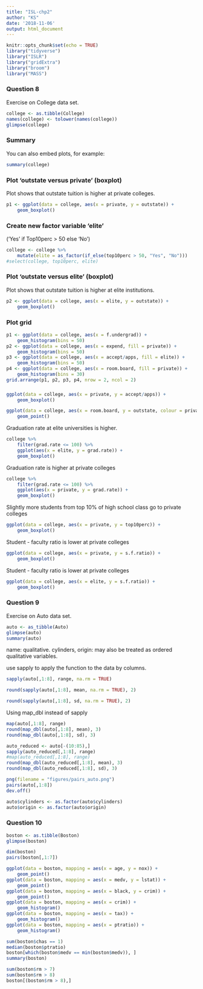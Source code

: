 ```yaml
---
title: "ISL-chp2"
author: "KS"
date: '2018-11-06'
output: html_document
---
```


```r
knitr::opts_chunk$set(echo = TRUE)
library("tidyverse")
library("ISLR")
library("gridExtra")
library("broom")
library("MASS")
```

### Question 8

Exercise on College data set.

```r
college <- as.tibble(College)
names(college) <- tolower(names(college))
glimpse(college)
```

### Summary

You can also embed plots, for example:

```r
summary(college)
```

### Plot 'outstate versus private' (boxplot)
Plot shows that outstate tuition is higher at private colleges.

```r
p1 <- ggplot(data = college, aes(x = private, y = outstate)) + 
    geom_boxplot()
```

### Create new factor variable 'elite' 
('Yes' if Top10perc > 50 else 'No')

```r
college <- college %>% 
    mutate(elite = as_factor(if_else(top10perc > 50, "Yes", "No")))
#select(college, top10perc, elite)
```

### Plot 'outstate versus elite' (boxplot)
Plot shows that outstate tuition is higher at elite institutions.

```r
p2 <- ggplot(data = college, aes(x = elite, y = outstate)) +
    geom_boxplot()
```

### Plot grid

```r
p1 <- ggplot(data = college, aes(x = f.undergrad)) +
    geom_histogram(bins = 50)
p2 <- ggplot(data = college, aes(x = expend, fill = private)) + 
    geom_histogram(bins = 50)
p3 <- ggplot(data = college, aes(x = accept/apps, fill = elite)) + 
    geom_histogram(bins = 50)
p4 <- ggplot(data = college, aes(x = room.board, fill = private)) + 
    geom_histogram(bins = 30)
grid.arrange(p1, p2, p3, p4, nrow = 2, ncol = 2)
```

### 

```r
ggplot(data = college, aes(x = private, y = accept/apps)) +
    geom_boxplot()
```

```r
ggplot(data = college, aes(x = room.board, y = outstate, colour = private)) +
    geom_point()
```

Graduation rate at elite universities is higher. 

```r
college %>% 
    filter(grad.rate <= 100) %>% 
    ggplot(aes(x = elite, y = grad.rate)) +
    geom_boxplot()
```

Graduation rate is higher at private colleges

```r
college %>%
    filter(grad.rate <= 100) %>% 
    ggplot(aes(x = private, y = grad.rate)) +
    geom_boxplot()
```

Slightly more students from top 10% of high school class go to private colleges

```r
ggplot(data = college, aes(x = private, y = top10perc)) +
    geom_boxplot()
```

Student - faculty ratio is lower at private colleges

```r
ggplot(data = college, aes(x = private, y = s.f.ratio)) +
    geom_boxplot()
```

Student - faculty ratio is lower at private colleges

```r
ggplot(data = college, aes(x = elite, y = s.f.ratio)) +
    geom_boxplot()
```


### Question 9

Exercise on Auto data set.

```r
auto <- as_tibble(Auto)
glimpse(auto)
summary(auto)
```

name: qualitative. cylinders, origin: may also be treated as ordered qualitative variables.

use sapply to apply the function to the data by columns.

```r
sapply(auto[,1:8], range, na.rm = TRUE)
```

```r
round(sapply(auto[,1:8], mean, na.rm = TRUE), 2)
```

```r
round(sapply(auto[,1:8], sd, na.rm = TRUE), 2)
```

Using map_dbl instead of sapply

```r
map(auto[,1:8], range)
round(map_dbl(auto[,1:8], mean), 3)
round(map_dbl(auto[,1:8], sd), 3)
```

```r
auto_reduced <- auto[-(10:85),]
sapply(auto_reduced[,1:8], range)
#map(auto_reduced[,1:8], range)
round(map_dbl(auto_reduced[,1:8], mean), 3)
round(map_dbl(auto_reduced[,1:8], sd), 3)
```

```r
png(filename = "figures/pairs_auto.png")
pairs(auto[,1:8])
dev.off()
```

```r
auto$cylinders <- as.factor(auto$cylinders)
auto$origin <- as.factor(auto$origin)
```

### Question 10

```r
boston <- as.tibble(Boston)
glimpse(boston)
```

```r
dim(boston)
pairs(boston[,1:7])
```

```r
ggplot(data = boston, mapping = aes(x = age, y = nox)) +
    geom_point()
ggplot(data = boston, mapping = aes(x = medv, y = lstat)) +
    geom_point()
ggplot(data = boston, mapping = aes(x = black, y = crim)) +
    geom_point()
ggplot(data = boston, mapping = aes(x = crim)) + 
    geom_histogram()
ggplot(data = boston, mapping = aes(x = tax)) + 
    geom_histogram()
ggplot(data = boston, mapping = aes(x = ptratio)) + 
    geom_histogram()
```

```r
sum(boston$chas == 1)
median(boston$ptratio)
boston[which(boston$medv == min(boston$medv)), ]
summary(boston)
```

```r
sum(boston$rm > 7)
sum(boston$rm > 8)
boston[(boston$rm > 8),]
```

